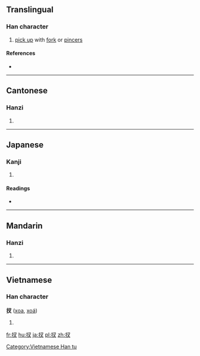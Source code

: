 {{also|搋}}
==Translingual==

===Han character===
{{Han char|rn=64|rad=手|as=03|sn=6|four=57040|canj=QEI|ids=⿰扌叉}}

# [[pick up]] with [[fork]] or [[pincers]]

====References====
* {{Han ref|kx=0418.040|dkj=11804|dj=0764.210|hdz=31832.080|uh=6260|ud=25184|bh=C9EA|bd=51690}}

----

==Cantonese==

===Hanzi===
{{yue-hanzi|jyut=caa1|y=cha1}}

# {{defn|lang=yue|sort=手03}}

----

==Japanese==

===Kanji===
{{ja-kanji|grade=|rs=手03}}

# {{defn|lang=ja|sort=手03}}

====Readings====
* {{ja-readings|on=[[さ]] (sa)|kun=[[さす]] (sasu), [[さて]] (sate)}}

----

==Mandarin==

===Hanzi===
{{cmn-hanzi|pin=[[chā]] ([[cha1]])|wg=ch'a<sup>1</sup>}}

# {{defn|lang=cmn|sort=手03}}

----

==Vietnamese==

===Han character===
'''扠''' ([[xoa]], [[xoá]])

# {{defn|lang=vi}}

[[Category:Vietnamese Han tu]]

[[fr:扠]]
[[hu:扠]]
[[ja:扠]]
[[pl:扠]]
[[zh:扠]]